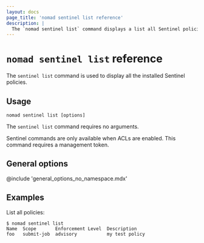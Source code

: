 ```yaml
---
layout: docs
page_title: 'nomad sentinel list reference'
description: |
  The `nomad sentinel list` command displays a list all Sentinel policies installed in Nomad Enterprise.
---
```


# `nomad sentinel list` reference

The `sentinel list` command is used to display all the installed Sentinel
policies.

<EnterpriseAlert product="nomad"/>

## Usage

```plaintext
nomad sentinel list [options]
```

The `sentinel list` command requires no arguments.

Sentinel commands are only available when ACLs are enabled. This command
requires a management token.

## General options

@include 'general_options_no_namespace.mdx'

## Examples

List all policies:

```shell-session
$ nomad sentinel list
Name  Scope       Enforcement Level  Description
foo   submit-job  advisory           my test policy
```
